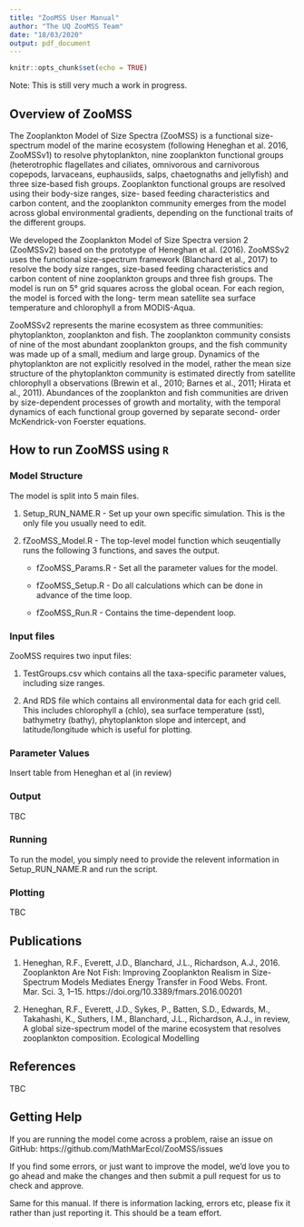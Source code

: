 ```yaml
---
title: "ZooMSS User Manual"
author: "The UQ ZooMSS Team"
date: "18/03/2020"
output: pdf_document
---
```


```r
knitr::opts_chunk$set(echo = TRUE)
```

Note: This is still very much a work in progress.

## Overview of ZooMSS

The Zooplankton Model of Size Spectra (ZooMSS) is a functional size-spectrum model of the marine ecosystem (following Heneghan et al. 2016, ZooMSSv1) to resolve phytoplankton, nine zooplankton functional groups (heterotrophic flagellates and ciliates, omnivorous and carnivorous copepods, larvaceans, euphausiids, salps, chaetognaths and jellyfish) and three size-based fish groups. Zooplankton functional groups are resolved using their body-size ranges, size- based feeding characteristics and carbon content, and the zooplankton community emerges from the model across global environmental gradients, depending on the functional traits of the different groups. 

We developed the Zooplankton Model of Size Spectra version 2 (ZooMSSv2) based on the prototype of Heneghan et al. (2016). ZooMSSv2 uses the functional size-spectrum framework (Blanchard et al., 2017) to resolve the body size ranges, size-based feeding characteristics and carbon content of nine zooplankton groups and three fish groups. The model is run on 5° grid squares across the global ocean. For each region, the model is forced with the long- term mean satellite sea surface temperature and chlorophyll a from MODIS-Aqua.

ZooMSSv2 represents the marine ecosystem as three communities: phytoplankton, zooplankton and fish. The zooplankton community consists of nine of the most abundant zooplankton groups, and the fish community was made up of a small, medium and large group. Dynamics of the phytoplankton are not explicitly resolved in the model, rather the mean size structure of the phytoplankton community is estimated directly from satellite chlorophyll a observations (Brewin et al., 2010; Barnes et al., 2011; Hirata et al., 2011). Abundances of the zooplankton and fish communities are driven by size-dependent processes of growth and mortality, with the temporal dynamics of each functional group governed by separate second- order McKendrick-von Foerster equations.


## How to run ZooMSS using `R`

### Model Structure

The model is split into 5 main files.

1. Setup_RUN_NAME.R - Set up your own specific simulation. This is the only file you usually need to edit.

2. fZooMSS_Model.R - The top-level model function which seuqentially runs the following 3 functions, and saves the output.

    + fZooMSS_Params.R - Set all the parameter values for the model.
  
    + fZooMSS_Setup.R - Do all calculations which can be done in advance of the time loop.
  
    + fZooMSS_Run.R - Contains the time-dependent loop.

### Input files

ZooMSS requires two input files:   

1. TestGroups.csv which contains all the taxa-specific parameter values, including size ranges.   

2. And RDS file which contains all environmental data for each grid cell. This includes chlorophyll a (chlo), sea surface temperature (sst), bathymetry (bathy), phytoplankton slope and intercept, and latitude/longitude which is useful for plotting.   


### Parameter Values

Insert table from Heneghan et al (in review)

### Output

TBC

### Running
To run the model, you simply need to provide the relevent information in Setup_RUN_NAME.R and run the script.

### Plotting

TBC

## Publications

1. Heneghan, R.F., Everett, J.D., Blanchard, J.L., Richardson, A.J., 2016. Zooplankton Are Not Fish: Improving Zooplankton Realism in Size-Spectrum Models Mediates Energy Transfer in Food Webs. Front. Mar. Sci. 3, 1–15. https://doi.org/10.3389/fmars.2016.00201

2. Heneghan, R.F., Everett, J.D., Sykes, P., Batten, S.D., Edwards, M., Takahashi, K., Suthers, I.M.,  Blanchard, J.L., Richardson, A.J., in review, A global size-spectrum model of the marine ecosystem that resolves zooplankton composition. Ecological Modelling

## References

TBC

## Getting Help

If you are running the model come across a problem, raise an issue on GitHub: https://github.com/MathMarEcol/ZooMSS/issues

If you find some errors, or just want to improve the model, we'd love you to go ahead and make the changes and then submit a pull request for us to check and approve.

Same for this manual. If there is information lacking, errors etc, please fix it rather than just reporting it. This should be a team effort.


